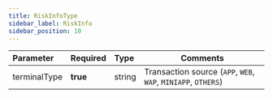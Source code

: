 ```yaml
---
title: RiskInfoType
sidebar_label: RiskInfo
sidebar_position: 10
---
```

| Parameter | Required | Type | Comments|
|:----- |:-------|:-----|------ |
|terminalType|**true**|string|Transaction source (`APP`, `WEB`, `WAP`, `MINIAPP`, `OTHERS`)|